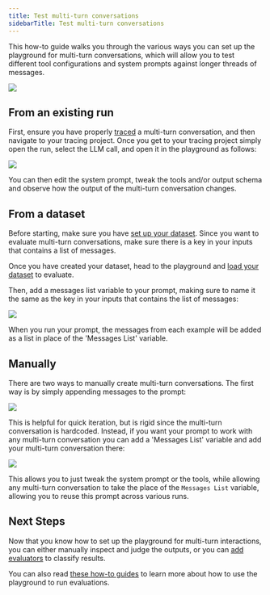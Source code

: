 ```yaml
---
title: Test multi-turn conversations
sidebarTitle: Test multi-turn conversations
---
```


This how-to guide walks you through the various ways you can set up the playground for multi-turn conversations, which will allow you to test different tool configurations and system prompts against longer threads of messages.

![](/langsmith/images/multiturn-diagram.png)

## From an existing run

First, ensure you have properly [traced](/langsmith/observability-tab) a multi-turn conversation, and then navigate to your tracing project. Once you get to your tracing project simply open the run, select the LLM call, and open it in the playground as follows:

![](/langsmith/images/multiturn-from-run.gif)

You can then edit the system prompt, tweak the tools and/or output schema and observe how the output of the multi-turn conversation changes.

## From a dataset

Before starting, make sure you have [set up your dataset](/langsmith/manage-datasets-in-application). Since you want to evaluate multi-turn conversations, make sure there is a key in your inputs that contains a list of messages.

Once you have created your dataset, head to the playground and [load your dataset](/langsmith/manage-datasets-in-application#from-the-prompt-playground) to evaluate.

Then, add a messages list variable to your prompt, making sure to name it the same as the key in your inputs that contains the list of messages:

![](/langsmith/images/multiturn-from-dataset.gif)

When you run your prompt, the messages from each example will be added as a list in place of the 'Messages List' variable.

## Manually

There are two ways to manually create multi-turn conversations. The first way is by simply appending messages to the prompt:

![](/langsmith/images/multiturn-manual.gif)

This is helpful for quick iteration, but is rigid since the multi-turn conversation is hardcoded. Instead, if you want your prompt to work with any multi-turn conversation you can add a 'Messages List' variable and add your multi-turn conversation there:

![](/langsmith/images/multiturn-manual-list.gif)

This allows you to just tweak the system prompt or the tools, while allowing any multi-turn conversation to take the place of the `Messages List` variable, allowing you to reuse this prompt across various runs.

## Next Steps

Now that you know how to set up the playground for multi-turn interactions, you can either manually inspect and judge the outputs, or you can [add evaluators](/langsmith/code-evaluator) to classify results.

You can also read [these how-to guides](/langsmith/create-a-prompt) to learn more about how to use the playground to run evaluations.

